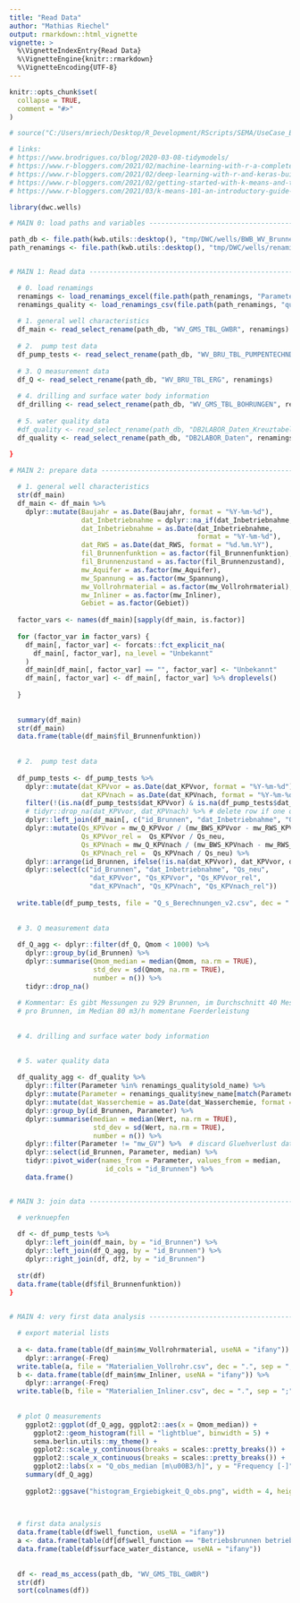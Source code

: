 ```yaml
---
title: "Read Data"
author: "Mathias Riechel"
output: rmarkdown::html_vignette
vignette: >
  %\VignetteIndexEntry{Read Data}
  %\VignetteEngine{knitr::rmarkdown}
  %\VignetteEncoding{UTF-8}
---
```


```r
knitr::opts_chunk$set(
  collapse = TRUE,
  comment = "#>"
)
```

```r

# source("C:/Users/mriech/Desktop/R_Development/RScripts/SEMA/UseCase_Berlin/1_DataPreparation/SEMA_PrepareData_Berlin.R")

# links:
# https://www.brodrigues.co/blog/2020-03-08-tidymodels/
# https://www.r-bloggers.com/2021/02/machine-learning-with-r-a-complete-guide-to-gradient-boosting-and-xgboost/
# https://www.r-bloggers.com/2021/02/deep-learning-with-r-and-keras-build-a-handwritten-digit-classifier-in-10-minutes/
# https://www.r-bloggers.com/2021/02/getting-started-with-k-means-and-tidytuesday-employment-status/
# https://www.r-bloggers.com/2021/03/k-means-101-an-introductory-guide-to-k-means-clustering-in-r/

library(dwc.wells)

# MAIN 0: load paths and variables ---------------------------------------------

path_db <- file.path(kwb.utils::desktop(), "tmp/DWC/wells/BWB_WV_Brunnenexport_2017.mdb")
path_renamings <- file.path(kwb.utils::desktop(), "tmp/DWC/wells/renamings")


# MAIN 1: Read data ------------------------------------------------------------

  # 0. load renamings
  renamings <- load_renamings_excel(file.path(path_renamings, "Parameterliste.xlsx"))
  renamings_quality <- load_renamings_csv(file.path(path_renamings, "quality.csv"))
  
  # 1. general well characteristics
  df_main <- read_select_rename(path_db, "WV_GMS_TBL_GWBR", renamings)
  
  # 2.  pump test data
  df_pump_tests <- read_select_rename(path_db, "WV_BRU_TBL_PUMPENTECHNDATEN", renamings)
  
  # 3. Q measurement data
  df_Q <- read_select_rename(path_db, "WV_BRU_TBL_ERG", renamings)
  
  # 4. drilling and surface water body information
  df_drilling <- read_select_rename(path_db, "WV_GMS_TBL_BOHRUNGEN", renamings)
  
  # 5. water quality data
  #df_quality <- read_select_rename(path_db, "DB2LABOR_Daten_Kreuztabelle", renamings)
  df_quality <- read_select_rename(path_db, "DB2LABOR_Daten", renamings)
  
}

# MAIN 2: prepare data ---------------------------------------------------------

  # 1. general well characteristics
  str(df_main)
  df_main <- df_main %>%
    dplyr::mutate(Baujahr = as.Date(Baujahr, format = "%Y-%m-%d"),
                  dat_Inbetriebnahme = dplyr::na_if(dat_Inbetriebnahme, "1899-12-30 00:00:00"),
                  dat_Inbetriebnahme = as.Date(dat_Inbetriebnahme,
                                               format = "%Y-%m-%d"),
                  dat_RWS = as.Date(dat_RWS, format = "%d.%m.%Y"), 
                  fil_Brunnenfunktion = as.factor(fil_Brunnenfunktion),
                  fil_Brunnenzustand = as.factor(fil_Brunnenzustand),
                  mw_Aquifer = as.factor(mw_Aquifer),
                  mw_Spannung = as.factor(mw_Spannung),
                  mw_Vollrohrmaterial = as.factor(mw_Vollrohrmaterial),
                  mw_Inliner = as.factor(mw_Inliner),
                  Gebiet = as.factor(Gebiet))
  
  factor_vars <- names(df_main)[sapply(df_main, is.factor)]
  
  for (factor_var in factor_vars) {
    df_main[, factor_var] <- forcats::fct_explicit_na(
      df_main[, factor_var], na_level = "Unbekannt"
    )
    df_main[df_main[, factor_var] == "", factor_var] <- "Unbekannt"
    df_main[, factor_var] <- df_main[, factor_var] %>% droplevels()
    
  }
  
  
  summary(df_main)
  str(df_main)
  data.frame(table(df_main$fil_Brunnenfunktion))
  
  
  # 2.  pump test data
 
  df_pump_tests <- df_pump_tests %>% 
    dplyr::mutate(dat_KPVvor = as.Date(dat_KPVvor, format = "%Y-%m-%d"),
                  dat_KPVnach = as.Date(dat_KPVnach, format = "%Y-%m-%d")) %>% 
    filter(!(is.na(df_pump_tests$dat_KPVvor) & is.na(df_pump_tests$dat_KPVnach))) %>% # delete row if both values are NA
    # tidyr::drop_na(dat_KPVvor, dat_KPVnach) %>% # delete row if one of the two values is NA
    dplyr::left_join(df_main[, c("id_Brunnen", "dat_Inbetriebnahme", "Qs_neu")], by = "id_Brunnen") %>% 
    dplyr::mutate(Qs_KPVvor = mw_Q_KPVvor / (mw_BWS_KPVvor - mw_RWS_KPVvor),
                  Qs_KPVvor_rel =  Qs_KPVvor / Qs_neu, 
                  Qs_KPVnach = mw_Q_KPVnach / (mw_BWS_KPVnach - mw_RWS_KPVnach),
                  Qs_KPVnach_rel =  Qs_KPVnach / Qs_neu) %>% 
    dplyr::arrange(id_Brunnen, ifelse(!is.na(dat_KPVvor), dat_KPVvor, dat_KPVnach)) %>% 
    dplyr::select(c("id_Brunnen", "dat_Inbetriebnahme", "Qs_neu", 
                    "dat_KPVvor", "Qs_KPVvor", "Qs_KPVvor_rel", 
                    "dat_KPVnach", "Qs_KPVnach", "Qs_KPVnach_rel"))
  
  write.table(df_pump_tests, file = "Q_s_Berechnungen_v2.csv", dec = ".", sep = ";", row.names = FALSE)
  
   
  # 3. Q measurement data
  
  df_Q_agg <- dplyr::filter(df_Q, Qmom < 1000) %>% 
    dplyr::group_by(id_Brunnen) %>% 
    dplyr::summarise(Qmom_median = median(Qmom, na.rm = TRUE),
                     std_dev = sd(Qmom, na.rm = TRUE),
                     number = n()) %>% 
    tidyr::drop_na()
  
  # Kommentar: Es gibt Messungen zu 929 Brunnen, im Durchschnitt 40 Messwerte 
  # pro Brunnen, im Median 80 m3/h momentane Foerderleistung
  
  
  # 4. drilling and surface water body information

   
  # 5. water quality data
  
  df_quality_agg <- df_quality %>%
    dplyr::filter(Parameter %in% renamings_quality$old_name) %>% 
    dplyr::mutate(Parameter = renamings_quality$new_name[match(Parameter, renamings_quality$old_name)]) %>% 
    dplyr::mutate(dat_Wasserchemie = as.Date(dat_Wasserchemie, format = "%Y-%m-%d")) %>% 
    dplyr::group_by(id_Brunnen, Parameter) %>% 
    dplyr::summarise(median = median(Wert, na.rm = TRUE),
                     std_dev = sd(Wert, na.rm = TRUE),
                     number = n()) %>% 
    dplyr::filter(Parameter != "mw_GV") %>%  # discard Gluehverlust data (only 11 wells with observations)
    dplyr::select(id_Brunnen, Parameter, median) %>% 
    tidyr::pivot_wider(names_from = Parameter, values_from = median, 
                        id_cols = "id_Brunnen") %>% 
    data.frame()


# MAIN 3: join data ------------------------------------------------------------

  # verknuepfen
  
  df <- df_pump_tests %>% 
    dplyr::left_join(df_main, by = "id_Brunnen") %>% 
    dplyr::left_join(df_Q_agg, by = "id_Brunnen") %>% 
    dplyr::right_join(df, df2, by = "id_Brunnen")
  
  str(df)
  data.frame(table(df$fil_Brunnenfunktion))
}
 

# MAIN 4: very first data analysis ---------------------------------------------

  # export material lists
  
  a <- data.frame(table(df_main$mw_Vollrohrmaterial, useNA = "ifany")) %>% 
    dplyr::arrange(-Freq)
  write.table(a, file = "Materialien_Vollrohr.csv", dec = ".", sep = ";", row.names = FALSE)
  b <- data.frame(table(df_main$mw_Inliner, useNA = "ifany")) %>% 
    dplyr::arrange(-Freq)
  write.table(b, file = "Materialien_Inliner.csv", dec = ".", sep = ";", row.names = FALSE)
  
  
  # plot Q measurements
    ggplot2::ggplot(df_Q_agg, ggplot2::aes(x = Qmom_median)) +
      ggplot2::geom_histogram(fill = "lightblue", binwidth = 5) + 
      sema.berlin.utils::my_theme() + 
      ggplot2::scale_y_continuous(breaks = scales::pretty_breaks()) +
      ggplot2::scale_x_continuous(breaks = scales::pretty_breaks()) +
      ggplot2::labs(x = "Q_obs_median [m\u00B3/h]", y = "Frequency [-]")
    summary(df_Q_agg)
    
    ggplot2::ggsave("histogram_Ergiebigkeit_Q_obs.png", width = 4, height = 2.5, dpi = 600)
    

  
  # first data analysis
  data.frame(table(df$well_function, useNA = "ifany"))
  a <- data.frame(table(df[df$well_function == "Betriebsbrunnen betriebsbereit", "surface_water_name"], useNA = "ifany")) %>% arrange(-Freq)
  data.frame(table(df$surface_water_distance, useNA = "ifany"))
  
  
  df <- read_ms_access(path_db, "WV_GMS_TBL_GWBR")
  str(df)
  sort(colnames(df))
  

```
